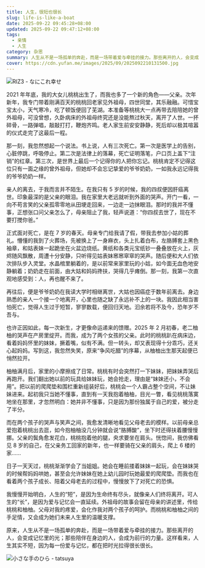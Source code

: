 ```yaml
---
title: 人生，很短也很长
slug: life-is-like-a-boat
date: 2025-09-22 09:45:28+08:00
updated: 2025-09-22 09:47:12+08:00
tags:
  - 亲情
  - 人生
category: 杂思
summary: 人生从不是一场孤单的奔赴，而是一场带着爱与牵挂的接力。那些离开的人，会变成记忆里的光；那些陪伴在身边的人，会成为前行的力量。
cover: https://cdn.yufan.me/images/2025/09/2025092210131500.jpg
---
```


![RIZ3 - なにこれ幸せ](https://cdn.yufan.me/images/2025/09/2025092210143100.jpg)

<MusicPlayer netease={640565} />

2021 年年底，我的大女儿桃桃出生了，而我也多了一个新的角色——父亲。次年新年，我专门带着刚满百天的桃桃回老家见外祖母，四世同堂，其乐融融。可惜宝宝太小，天气寒冷，吃了顿饭便回了芜湖。本准备等桃桃大一点再带去陪陪她的曾外祖母，可没曾想，久卧病床的外祖母终究还是没能熬过秋天，离开了人世。一抔碎骨，一路弹唱，敲敲打打，鞭炮齐鸣。老人家生前安安静静，死后却以极其喧嚣的仪式走完了这最后一程。

那一刻，我忽然想起一个说法。书上说，人有三次死亡。第一次是医学上的告别，心脏停跳，呼吸停止。第二次是法律上的落幕，死亡证明落笔，户口页上盖下“注销”的红章。第三次，是世界上最后一个记得你的人把你忘记。桃桃肯定不记得这位只有一面之缘的曾外祖母，但她却不会忘记挚爱的爷爷奶奶，一如我永远记得我的爷爷奶奶一样。

亲人的离去，于我而言并不陌生。在我只有 5 岁的时候，我的四叔便因肝癌离世。印象最深的是父亲的眼泪。我在家里大老远就听到外面的哭声。开门一看，一向不苟言笑的父亲孤零零地从田埂走回来，一边走一边抹眼泪。那时的我并不懂事，正想张口问父亲怎么了，母亲阻止了我，轻声说道：“你四叔去世了，现在不要打搅你爸。”

正式面对死亡，是在 7 岁的春天。母亲专门给我请了假，带我去参加小姑的葬礼。懵懂的我到了火葬场，先被换上了一身麻衣，头上扎着白布，左胳膊套上黑色袖章，和姑表妹一起跪坐在火盆边烧纸。黄纸和各类元宝纸钞一叠叠放在火上，灰烬随风飘散，周遭十分安静，只听得见姑表妹窸窸窣窣的哭声。随后便和大人们依次排队步入灵堂。水晶棺里躺着的，是以前常来家里玩的小姑，如今面无血色地安静躺着；奶奶走在前面，由大姑和妈妈搀扶，哭得几乎瘫倒。那一刻，我第一次直观地感受到：人，再也醒不来了。

再往后，便是爷爷奶奶在我读大学时相继离世，大姑也因癌症于数年前离去。身边熟悉的亲人一个接一个地离开，心里也随之缺了永远补不上的一块。我因此相当害怕死亡，觉得人生过于短暂，寥寥数载，便回归天地。汩余若将不及今，恐年岁不吾与。

也许正因如此，每一次新生，才更像命运递来的馈赠。2025 年 2 月初春，老二柚柚的哭声在产房里绽开。而我，成为了两个女孩的父亲。此时的桃桃趴在病床边，看着妈妈怀里的妹妹，撅着嘴，似有不满。但一转头，却又表现得十分乖巧，还关心起妈妈。写到这，我忽然失笑，原来“争风吃醋”的序幕，从柚柚出生那天起便已悄然拉开。

柚柚满月后，家里的小摩擦成了日常。桃桃有时会突然打一下妹妹，把妹妹弄哭后再跑开。我们翻出她以前的玩具给妹妹玩，她会抢走，理由是“妹妹还小，不会用”。把以前的爬爬垫和围栏重新组装好后，桃桃会一个人霸占整个空间，不让妹妹进来。起初我只当她不懂事，直到有一天我抱着柚柚，目光一瞥，看见桃桃落寞地坐在那里，才忽然明白：她并非不懂事，只是因为那份独属于自己的爱，被分走了半分。

而在两个孩子的哭声与笑声之间，我愈发清晰地看见父母老去的模样。以前母亲总爱抱着桃桃出去逛，如今抱柚柚没几分钟就会说“胳膊酸”，坐下时还得扶着腰慢慢挪。父亲的鬓角愈发花白，桃桃抱着他的腿，央求要坐在肩头。恍惚间，我仿佛看见 8 岁的自己，在父亲务工回家的新年，也一样要骑在父亲的肩头，爬上 6 楼的家……

日子一天天过，桃桃渐渐学会了当姐姐。她会在睡前搂着妹妹一起玩，会在妹妹哭的时候帮妈妈哄她，甚至会允许妹妹在她上幼儿园时玩她最爱的爬爬垫。而我也在看着两个孩子成长、陪着父母老去的过程中，慢慢放下了对死亡的恐惧。

我慢慢开始明白，人生的“短”，是因为生命终有尽头，就像亲人们终将离开。可人生的“长”，是因为爱与记忆会一直延续。外祖母的故事会留在母亲的讲述里，传给桃桃和柚柚。父母对我的疼爱，会化作我对两个孩子的呵护。而桃桃和柚柚之间的手足情，又会成为她们未来人生里的温暖支撑。

原来，人生从不是一场孤单的奔赴，而是一场带着爱与牵挂的接力。那些离开的人，会变成记忆里的光；那些陪伴在身边的人，会成为前行的力量。这样看来，人生其实不短，因为每一份爱与记忆，都在把时光拉得很长很长。

![小さな手のひら - tatsuya](https://cdn.yufan.me/images/2025/09/2025092210115900.jpg)
